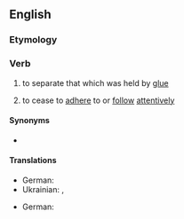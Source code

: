 ==English==

===Etymology===
{{prefix|en|un|glue}}

===Verb===
{{en-verb|pres_ptc2=unglueing}}

# to separate that which was held by [[glue]]
#: {{ux|en|we had to use warm water and solvent to '''unglue''' all the joints we put in yesterday.}}
# to cease to [[adhere]] to or [[follow]] [[attentively]]
#: {{ux|en|parents are looking for new ways to '''unglue''' their children from their screens}}

====Synonyms====
* {{l|en|deglutinate}}

====Translations====
{{trans-top|To separate that which was held by glue}}
* German: {{t+|de|ablösen}}
* Ukrainian: {{t|uk|відкле́ювати|impf}}, {{t|uk|відкле́їти |pf}}
{{trans-bottom}}

{{trans-top|To cease to follow attentively}}
* German: {{t+|de|losreißen}}
{{trans-bottom}}